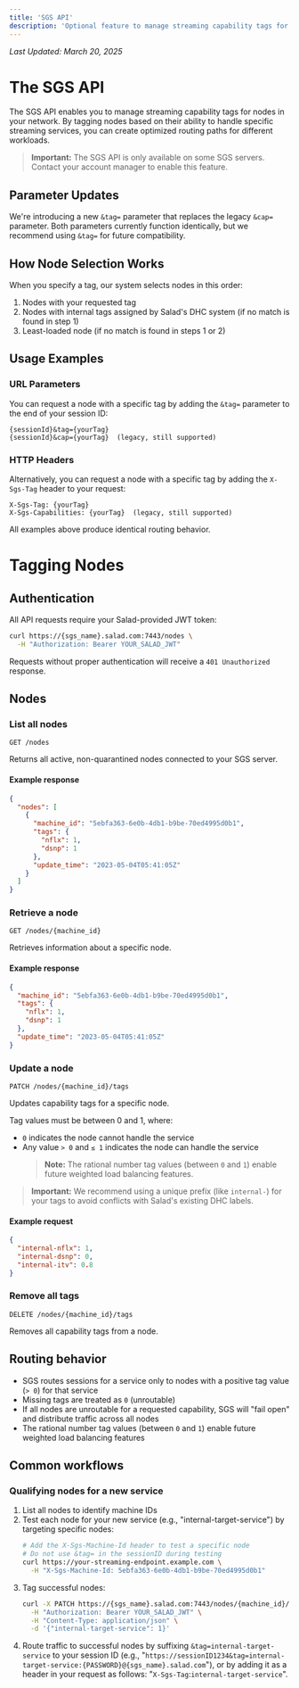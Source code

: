 ```yaml
---
title: 'SGS API'
description: 'Optional feature to manage streaming capability tags for nodes in your network'
---
```


_Last Updated: March 20, 2025_

# The SGS API

The SGS API enables you to manage streaming capability tags for nodes in your network. By tagging nodes based on their
ability to handle specific streaming services, you can create optimized routing paths for different workloads.

> **Important:** The SGS API is only available on some SGS servers. Contact your account manager to enable this feature.

## Parameter Updates

We're introducing a new `&tag=` parameter that replaces the legacy `&cap=` parameter. Both parameters currently function
identically, but we recommend using `&tag=` for future compatibility.

## How Node Selection Works

When you specify a tag, our system selects nodes in this order:

1. Nodes with your requested tag
2. Nodes with internal tags assigned by Salad's DHC system (if no match is found in step 1)
3. Least-loaded node (if no match is found in steps 1 or 2)

## Usage Examples

### URL Parameters

You can request a node with a specific tag by adding the `&tag=` parameter to the end of your session ID:

```
{sessionId}&tag={yourTag}
{sessionId}&cap={yourTag}  (legacy, still supported)
```

### HTTP Headers

Alternatively, you can request a node with a specific tag by adding the `X-Sgs-Tag` header to your request:

```
X-Sgs-Tag: {yourTag}
X-Sgs-Capabilities: {yourTag}  (legacy, still supported)
```

All examples above produce identical routing behavior.

# Tagging Nodes

## Authentication

All API requests require your Salad-provided JWT token:

```bash
curl https://{sgs_name}.salad.com:7443/nodes \
  -H "Authorization: Bearer YOUR_SALAD_JWT"
```

Requests without proper authentication will receive a `401 Unauthorized` response.

## Nodes

### List all nodes

```http
GET /nodes
```

Returns all active, non-quarantined nodes connected to your SGS server.

#### Example response

```json
{
  "nodes": [
    {
      "machine_id": "5ebfa363-6e0b-4db1-b9be-70ed4995d0b1",
      "tags": {
        "nflx": 1,
        "dsnp": 1
      },
      "update_time": "2023-05-04T05:41:05Z"
    }
  ]
}
```

### Retrieve a node

```http
GET /nodes/{machine_id}
```

Retrieves information about a specific node.

#### Example response

```json
{
  "machine_id": "5ebfa363-6e0b-4db1-b9be-70ed4995d0b1",
  "tags": {
    "nflx": 1,
    "dsnp": 1
  },
  "update_time": "2023-05-04T05:41:05Z"
}
```

### Update a node

```http
PATCH /nodes/{machine_id}/tags
```

Updates capability tags for a specific node.

Tag values must be between 0 and 1, where:

- `0` indicates the node cannot handle the service
- Any value `> 0` and `≤ 1` indicates the node can handle the service
  > **Note:** The rational number tag values (between `0` and `1`) enable future weighted load balancing features.

> **Important:** We recommend using a unique prefix (like `internal-`) for your tags to avoid conflicts with Salad's
> existing DHC labels.

#### Example request

```json
{
  "internal-nflx": 1,
  "internal-dsnp": 0,
  "internal-itv": 0.8
}
```

### Remove all tags

```http
DELETE /nodes/{machine_id}/tags
```

Removes all capability tags from a node.

## Routing behavior

- SGS routes sessions for a service only to nodes with a positive tag value (`> 0`) for that service
- Missing tags are treated as `0` (unroutable)
- If all nodes are unroutable for a requested capability, SGS will "fail open" and distribute traffic across all nodes
- The rational number tag values (between `0` and `1`) enable future weighted load balancing features

## Common workflows

### Qualifying nodes for a new service

1. List all nodes to identify machine IDs
2. Test each node for your new service (e.g., "internal-target-service") by targeting specific nodes:
   ```bash
   # Add the X-Sgs-Machine-Id header to test a specific node
   # Do not use &tag= in the sessionID during testing
   curl https://your-streaming-endpoint.example.com \
     -H "X-Sgs-Machine-Id: 5ebfa363-6e0b-4db1-b9be-70ed4995d0b1"
   ```
3. Tag successful nodes:
   ```bash
   curl -X PATCH https://{sgs_name}.salad.com:7443/nodes/{machine_id}/tags \
     -H "Authorization: Bearer YOUR_SALAD_JWT" \
     -H "Content-Type: application/json" \
     -d '{"internal-target-service": 1}'
   ```
4. Route traffic to successful nodes by suffixing `&tag=internal-target-service` to your session ID (e.g.,
   "`https://sessionID1234&tag=internal-target-service:{PASSWORD}@{sgs_name}.salad.com`"), or by adding it as a header
   in your request as follows: "`X-Sgs-Tag`:`internal-target-service`".

